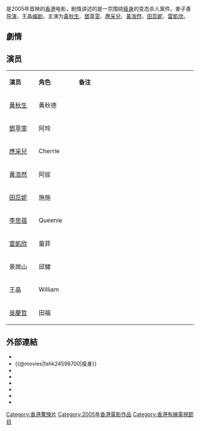 {{Expand|time=2012-09-16T10:29:56+00:00}}
{{Infobox Film
|片名          = 瘦身
|電影原名      = ''{{lang|en|Slim Till Dead}}''
|圖像          = Slim Till Dead poster.jpg
|圖像說明      = 電影《瘦身》海報
|導演          = [[麥子善|麥子善]]
|監製          = [[王晶|王晶]]
|製片          = 陳靖霞、李逸寧
|編劇          = [[王晶|王晶]]
|劇本          = 
|故事          = 
|原著          = 
|旁白          = 
|統籌          = 劉寶賢
|主演          = [[黃秋生|黃秋生]]<br>[[鄧萃雯|鄧萃雯]]<br>[[應采兒|應采兒]]<br>[[黃浩然_(演員)|黃浩然]]<br>[[田蕊妮|田蕊妮]]<br>[[雷凱欣|雷凱欣]]
|副標題        = 
|片尾曲        = 
|配樂          = 溫浩傑
|攝影          = [[馮遠文|馮遠文]]
|剪輯          = 鍾煒釗
|製片商        = 晶藝電影事業有限公司
|發行商        = {{flagicon|HK}}美亞電影製作有限公司
|上映日期      = {{HK}}：{{film date|2005|3|3}}<br>{{TWN}}：{{film date|2005|5|13}}<br>{{FRA}}：{{start date|2008|5}}
|發行日期      = 
|片長          = 92 分鐘
|產地          = {{香港電影產地}}
|語言          = 粵語
|官方網站      = 
|預算          = 
|票房          = HK $3,184,352.00
|前集          = 
|續集          = 
|中國大陸片名  = 
|香港片名      = 
|澳門片名      = 
|台灣片名      = 
|新馬片名      = 
|sarft_id    = 
|amg_id      = 
|imdb_id     = tt0457149
}}
{{engname|《瘦身》|''Slim Till Dead''}}是2005年首映的[[香港|香港]]电影，剧情讲述的是一宗围绕[[减肥|瘦身]]的变态杀人案件。麥子善[[导演|导演]]，王晶[[编剧|编剧]]，主演为[[黃秋生|黃秋生]]、[[鄧萃雯|鄧萃雯]]、[[應采兒|應采兒]]、[[黃浩然_(演員)|黃浩然]]、[[田蕊妮|田蕊妮]]、[[雷凱欣|雷凱欣]]。

==劇情==
{{no plot}}

== 演员 ==
{|class="wikitable " width="60%"
|- style="background:cornflowerblue; color:white" align=center
|style="width:10%"|'''演员'''||style="width:10%"|'''角色'''||style="width:40%"|'''备注'''
|-
| [[黃秋生|黃秋生]]   || 黃秋德  || 
|-
| [[鄧萃雯|鄧萃雯]]   ||  阿玲  || 
|-
| [[應采兒|應采兒]]   ||  Cherrie   || 
|-
| [[黃浩然_(演員)|黃浩然]]   ||  阿拔 || 
|-
| [[田蕊妮|田蕊妮]]   ||  施施   || 
|-
| [[李思蓓|李思蓓]] ||  Queenie   || 
|-
| [[雷凱欣|雷凱欣]]  ||  童菲   ||
|-
| 景崗山  ||   邱健  ||
|-
| 王晶  ||   William  ||
|-
| [[吳慶哲|吳慶哲]] ||   田福  ||  
|}

==外部連結==
*{{Yahoomovie id|1220|瘦身}}
*{{@movies|fahk24598700|瘦身}}
*{{hkmdb title|10826|瘦身}}
*{{Mtime|27983|瘦身}}
*{{douban|title=瘦身}}
*{{rotten-tomatoes|slim_till_dead|瘦身}}
*{{Amg movie|333413|瘦身}}
*{{imdb title|0457149|瘦身}}

[[Category:香港驚悚片|Category:香港驚悚片]]
[[Category:2005年香港電影作品|Category:2005年香港電影作品]]
[[Category:香港有線電視節目|Category:香港有線電視節目]]